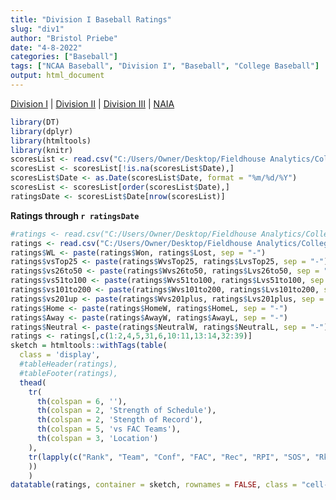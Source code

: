 ```yaml
---
title: "Division I Baseball Ratings"
slug: "div1"
author: "Bristol Priebe"
date: "4-8-2022"
categories: ["Baseball"]
tags: ["NCAA Baseball", "Division I", "Baseball", "College Baseball"]
output: html_document
---
```


[Division I](https://fieldhouseanalytics.com/div1/) | [Division II](https://fieldhouseanalytics.com/div2/) | [Division III](https://fieldhouseanalytics.com/div3/) |
[NAIA](https://fieldhouseanalytics.com/naia/)

```r
library(DT)
library(dplyr)
library(htmltools)
library(knitr)
scoresList <- read.csv("C:/Users/Owner/Desktop/Fieldhouse Analytics/College Baseball/2022 Massey Scores.csv")
scoresList <- scoresList[!is.na(scoresList$Date),]
scoresList$Date <- as.Date(scoresList$Date, format = "%m/%d/%Y")
scoresList <- scoresList[order(scoresList$Date),]
ratingsDate <- scoresList$Date[nrow(scoresList)]
```

**Ratings through `r ratingsDate`**

```r

#ratings <- read.csv("C:/Users/Owner/Desktop/Fieldhouse Analytics/College Baseball/2022 Current Ratings - D-I.csv")
ratings <- read.csv("C:/Users/Owner/Desktop/Fieldhouse Analytics/College Baseball/2022 Ratings + Miscellaneous Data - D-I.csv")
ratings$WL <- paste(ratings$Won, ratings$Lost, sep = "-")
ratings$vsTop25 <- paste(ratings$WvsTop25, ratings$LvsTop25, sep = "-")
ratings$vs26to50 <- paste(ratings$Wvs26to50, ratings$Lvs26to50, sep = "-")
ratings$vs51to100 <- paste(ratings$Wvs51to100, ratings$Lvs51to100, sep = "-")
ratings$vs101to200 <- paste(ratings$Wvs101to200, ratings$Lvs101to200, sep = "-")
ratings$vs201up <- paste(ratings$Wvs201plus, ratings$Lvs201plus, sep = "-")
ratings$Home <- paste(ratings$HomeW, ratings$HomeL, sep = "-")
ratings$Away <- paste(ratings$AwayW, ratings$AwayL, sep = "-")
ratings$Neutral <- paste(ratings$NeutralW, ratings$NeutralL, sep = "-")
ratings <- ratings[,c(1:2,4,5,31,6,10:11,13:14,32:39)]
sketch = htmltools::withTags(table(
  class = 'display',
  #tableHeader(ratings),
  #tableFooter(ratings),
  thead(
    tr(
      th(colspan = 6, ''), 
      th(colspan = 2, 'Strength of Schedule'),
      th(colspan = 2, 'Stength of Record'),
      th(colspan = 5, 'vs FAC Teams'),
      th(colspan = 3, 'Location')
    ),
    tr(lapply(c("Rank", "Team", "Conf", "FAC", "Rec", "RPI", "SOS", "Rk","SOR","Rk","1-25","26-50","51-100","101-200", "201+", "Home", "Away", "Neutral"), th))
    ))
    )
datatable(ratings, container = sketch, rownames = FALSE, class = "cell-border stripe", options = list(columnDefs = list(list(className = "dt-center", targets = c(0,2:17))), pageLength = 301)) %>% formatRound("CurrentRating", digits = 2) %>% formatRound("ExpWinPct", digits = 3) %>% formatRound("WinsOverExp", digits = 1) %>% formatStyle(columns = c(1:18), fontSize = '90%')
```

